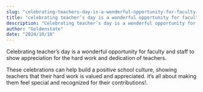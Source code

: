 ```yaml
---
slug: "celebrating-teachers-day-is-a-wonderful-opportunity-for-faculty-and-staff"
title: "celebrating teacher’s day is a wonderful opportunity for faculty and staff"
description: "Celebrating teacher’s day is a wonderful opportunity for faculty and staff to show appreciation for..."
author: "Goldenstate"
date: "2024/10/18"
---
```


Celebrating teacher’s day is a wonderful opportunity for faculty and staff to show appreciation for the hard work and dedication of teachers.

These celebrations can help build a positive school culture, showing teachers that their hard work is valued and appreciated. it’s all about making them feel special and recognized for their contributions!.